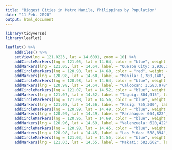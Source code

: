 ```yaml
---
title: "Biggest Cities in Metro Manila, Philippines by Population"
date: "11 Feb. 2020"
output: html_document
---
```


```r
library(tidyverse)
library(leaflet)
```


```r
leaflet() %>% 
    addTiles() %>% 
    setView(lng = 121.0223, lat = 14.6091, zoom = 10) %>% 
    addCircleMarkers(lng = 121.05, lat = 14.64, color = "blue", weight = 1, opacity = 0.6) %>% 
    addMarkers(lng = 121.05, lat = 14.64, label = "Quezon City: 2,936,116", labelOptions = labelOptions(direction = "bottom", style = list("color" = "blue", "font-family" = "serif", "font-style" = "italic", "font-size" = "13px"))) %>% 
    addCircleMarkers(lng = 120.98, lat = 14.60, color = "red", weight = 1, opacity = 0.6) %>% 
    addMarkers(lng = 120.98, lat = 14.60, label = "Manila: 1,780,148", labelOptions = labelOptions(direction = "bottom", style = list("color" = "blue", "font-family" = "serif", "font-style" = "italic", "font-size" = "13px"))) %>% 
    addCircleMarkers(lng = 120.98, lat = 14.64, color = "blue", weight = 1, opacity = 0.6) %>% 
    addMarkers(lng = 120.98, lat = 14.64, label = "Caloocan: 1,583,978", labelOptions = labelOptions(direction = "bottom", style = list("color" = "blue", "font-family" = "serif", "font-style" = "italic", "font-size" = "13px"))) %>% 
    addCircleMarkers(lng = 121.07, lat = 14.52, color = "blue", weight = 1, opacity = 0.6) %>% 
    addMarkers(lng = 121.07, lat = 14.52, label = "Taguig: 804,915", labelOptions = labelOptions(direction = "bottom", style = list("color" = "blue", "font-family" = "serif", "font-style" = "italic", "font-size" = "13px"))) %>% 
    addCircleMarkers(lng = 121.08, lat = 14.56, color = "blue", weight = 1, opacity = 0.6) %>% 
    addMarkers(lng = 121.08, lat = 14.56, label = "Pasig: 755,300", labelOptions = labelOptions(direction = "bottom", style = list("color" = "blue", "font-family" = "serif", "font-style" = "italic", "font-size" = "13px"))) %>% 
    addCircleMarkers(lng = 120.99, lat = 14.49, color = "blue", weight = 1, opacity = 0.6) %>% 
    addMarkers(lng = 120.99, lat = 14.49, label = "Parañaque: 664,822", labelOptions = labelOptions(direction = "bottom", style = list("color" = "blue", "font-family" = "serif", "font-style" = "italic", "font-size" = "13px"))) %>% 
    addCircleMarkers(lng = 120.96, lat = 14.69, color = "blue", weight = 1, opacity = 0.6) %>% 
    addMarkers(lng = 120.96, lat = 14.69, label = "Valenzuela: 620,422", labelOptions = labelOptions(direction = "bottom", style = list("color" = "blue", "font-family" = "serif", "font-style" = "italic", "font-size" = "13px"))) %>% 
    addCircleMarkers(lng = 120.98, lat = 14.45, color = "blue", weight = 1, opacity = 0.6) %>% 
    addMarkers(lng = 120.98, lat = 14.45, label = "Las Piñas: 588,894", labelOptions = labelOptions(direction = "bottom", style = list("color" = "blue", "font-family" = "serif", "font-style" = "italic", "font-size" = "13px"))) %>% 
    addCircleMarkers(lng = 121.03, lat = 14.55, color = "blue", weight = 1, opacity = 0.6) %>% 
    addMarkers(lng = 121.03, lat = 14.55, label = "Makati: 582,602", labelOptions = labelOptions(direction = "bottom", style = list("color" = "blue", "font-family" = "serif", "font-style" = "italic", "font-size" = "13px")))
```
